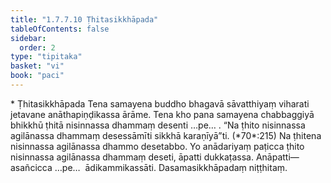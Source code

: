 ```yaml
---
title: "1.7.7.10 Ṭhitasikkhāpada"
tableOfContents: false
sidebar:
  order: 2
type: "tipitaka"
basket: "vi"
book: "paci"
---
```



<DynamicBreadcrumb />

<Paragraph type="center" book="paci">
* Ṭhitasikkhāpada
</Paragraph>

<Division number="648" book="paci" bookNo="2" page="268">

<Paragraph number="2057" book="paci">
Tena samayena buddho bhagavā sāvatthiyaṃ viharati jetavane anāthapiṇḍikassa ārāme. Tena kho pana samayena chabbaggiyā bhikkhū ṭhitā nisinnassa dhammaṃ desenti …pe… .
</Paragraph>

<Paragraph number="2058" book="paci">
<Emphasis>“Na ṭhito nisinnassa agilānassa dhammaṃ desessāmīti sikkhā karaṇīyā”</Emphasis>ti. (*70*:<Emphasis>215</Emphasis>)
</Paragraph>

<Paragraph number="2059" book="paci">
Na ṭhitena nisinnassa agilānassa dhammo desetabbo. Yo anādariyaṃ paṭicca ṭhito nisinnassa agilānassa dhammaṃ deseti, āpatti dukkaṭassa.
</Paragraph>

<Paragraph number="2060" book="paci">
Anāpatti—  asañcicca …pe…  ādikammikassāti.

</Paragraph>
</Division>

<Paragraph number="2061" type="center" book="paci">
Dasamasikkhāpadaṃ niṭṭhitaṃ.
</Paragraph>